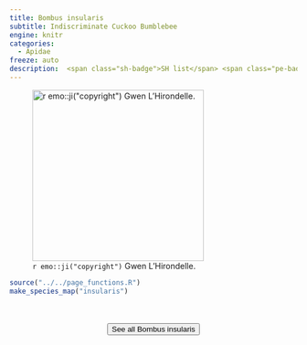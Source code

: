 ```yaml
---
title: Bombus insularis
subtitle: Indiscriminate Cuckoo Bumblebee
engine: knitr
categories:
  - Apidae
freeze: auto
description:  <span class="sh-badge">SH list</span> <span class="pe-badge">PM Evidence</span>
---
```

![`r emo::ji("copyright")` Gwen L'Hirondelle.](https://inaturalist-open-data.s3.amazonaws.com/photos/242676158/medium.jpeg){height=300}





```r
source("../../page_functions.R")
make_species_map("insularis")
```
<br><br>
<center>


<a href="https://inaturalist.ca/observations?place_id=7085&quality_grade=research&subview=map&taxon_id=143036"><button type="button" class="btn btn-secondary">See all Bombus insularis <i class="fa-solid fa-arrow-up-right-from-square"></i> </button></a>
</center>
